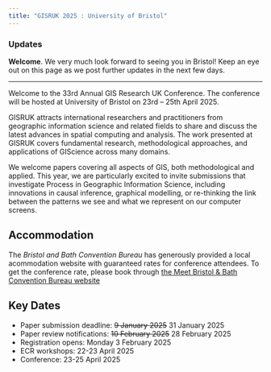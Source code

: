 ```yaml
---
title: "GISRUK 2025 : University of Bristol"
---
```


::: {.callout-important icon=true}


### Updates

**Welcome**. We very much look forward to seeing you in Bristol! Keep an eye out on this page as we post further updates in the next few days. 

<!--
**Best paper / poster prize**. As ever, remember to vote for the [{{< fa solid link >}}Best Paper awards](https://forms.office.com/e/6nf8Ut36ZF).  


**Socials**. This evening's conference dinner is at [{{< fa solid link >}}Browns?]() from 1900. 
-->

:::


---------

Welcome to the 33rd Annual GIS Research UK Conference. The conference will be hosted at University of Bristol on 23rd – 25th April 2025.

GISRUK attracts international researchers and practitioners from geographic information science and related fields to share and discuss the latest advances in spatial computing and analysis. The work presented at GISRUK covers fundamental research, methodological approaches, and applications of GIScience across many domains.

We welcome papers covering all aspects of GIS, both methodological and applied. This year, we are particularly excited to invite submissions that investigate Process in Geographic Information Science, including innovations in causal inference, graphical modelling, or re-thinking the link between the patterns we see and what we represent on our computer screens.

## Accommodation

The *Bristol and Bath Convention Bureau* has generously provided a local acommodation website with guaranteed rates for conference attendees. To get the conference rate, please book through [the Meet Bristol & Bath Convention Bureau website](https://meetbristolbathres.bzon.uk/event/33rd-annual-gis-research-uk-conference/)

## Key Dates

* Paper submission deadline: ~~9 January 2025~~  31 January 2025
* Paper review notifications: ~~10 February 2025~~ 28 February 2025
* Registration opens: Monday 3 February 2025
* ECR workshops: 22-23 April 2025
* Conference: 23-25 April 2025

